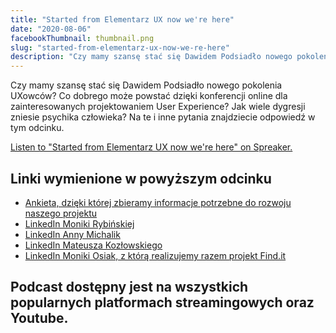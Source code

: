 ---
title: "Started from Elementarz UX now we're here"
date: "2020-08-06"
facebookThumbnail: thumbnail.png
slug: "started-from-elementarz-ux-now-we-re-here"
description: "Czy mamy szansę stać się Dawidem Podsiadło nowego pokolenia UXowców? Co dobrego może powstać dzięki konferencji online dla zainteresowanych projektowaniem User Experience? Jak wiele dygresji zniesie psychika człowieka? Na te i inne pytania znajdziecie odpowiedź w tym odcinku."
---

Czy mamy szansę stać się Dawidem Podsiadło nowego pokolenia UXowców? Co dobrego może powstać dzięki konferencji online dla zainteresowanych projektowaniem User Experience? Jak wiele dygresji zniesie psychika człowieka? Na te i inne pytania znajdziecie odpowiedź w tym odcinku.

<p>
<a class="spreaker-player" href="https://www.spreaker.com/episode/40136863" data-resource="episode_id=40136863" data-width="100%" data-height="200px" data-theme="dark" data-playlist="false" data-playlist-continuous="false" data-autoplay="false" data-live-autoplay="false" data-chapters-image="true" data-episode-image-position="left" data-hide-logo="false" data-hide-likes="false" data-hide-comments="false" data-hide-sharing="false" data-hide-download="true" data-cover="https%3A%2F%2Fd3wo5wojvuv7l.cloudfront.net%2Fimages.spreaker.com%2Foriginal%2F34a8d91fb2946c2056d8ad294a34bed9.jpg">Listen to "Started from Elementarz UX now we&#39;re here" on Spreaker.</a>
</p>

## Linki wymienione w powyższym odcinku

- [Ankieta, dzięki której zbieramy informacje potrzebne do rozwoju naszego projektu](https://forms.gle/SzmoBgW9PbtBhbQj9)
- [LinkedIn Moniki Rybińskiej](//linkedin.com/in/monika-rybinska)
- [LinkedIn Anny Michalik](//linkedin.com/in/anna-m-michalik)
- [LinkedIn Mateusza Kozłowskiego](//linkedin.com/in/mateusz-w-kozlowski)
- [LinkedIn Moniki Osiak, z którą realizujemy razem projekt Find.it](//www.linkedin.com/in/monika-osiak/)

## Podcast dostępny jest na wszystkich popularnych platformach streamingowych oraz Youtube.
